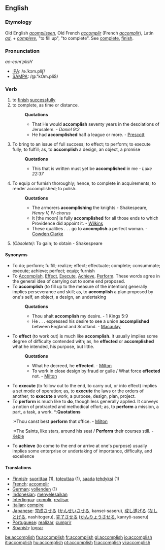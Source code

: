 ==English==
===Etymology===
Old English ''[[acomplissen]]'', Old French ''[[accomplir]]'' (French ''[[accomplir]]''), Latin ''[[ad]]'', + ''[[complere]]'', "to fill up", "to complete". See [[complete]], [[finish]].
===Pronunciation===
''ac-com'plish'''
*[[IPA]]: /ə.ˈkɔm.pliʃ/
*[[SAMPA]]: /@."kOm.pliS/

===Verb===
{{en-verb|accomplish|es}}

#to [[finish]] [[successful]]ly
#to complete, as time or distance.
#:'''Quotations'''
#:*That He would '''accomplish''' seventy years in the desolations of Jerusalem. - ''Daniel 9:2''
#:*He had '''accomplished''' half a league or more. - [[Prescott]]
#To bring to an issue of full success; to effect; to perform; to execute fully; to fulfill; as, to '''accomplish''' a design, an object, a promise
#:'''Quotations'''
#:*This that is written must yet be '''accomplished''' in me - ''Luke 22:37''
#To equip or furnish thoroughly; hence, to complete in acquirements; to render accomplished; to polish.
#:'''Quotations'''
#:*The armorers '''accomplishing''' the knights - Shakespeare, ''Henry V, IV-chorus''
#:*It [the moon] is fully '''accomplished''' for all those ends to which Providence did appoint it. - [[Wilkins]]
#:*These qualities . . . go to '''accomplish''' a perfect woman. - [[Cowden Clarke]]
#''(Obsolete):'' To gain; to obtain - Shakespeare
====Synonyms====
*To do; perform; fulfill; realize; effect; effectuate; complete; consummate; execute; achieve; perfect; equip; furnish
*To [[Accomplish]], [[Effect]], [[Execute]], [[Achieve]], [[Perform]]. These words agree in the general idea of carrying out to some end proposed. 
*To '''accomplish''' (to fill up to the measure of the intention) generally implies perseverance and skill; as, to '''accomplish''' a plan proposed by one's self, an object, a design, an undertaking
*:'''Quotations'''
*:*Thou shalt '''accomplish''' my desire. - 1 Kings 5:9
*:*He . . . expressed his desire to see a union '''accomplished''' between England and Scotland. - [[Macaulay]]
*To '''effect''' (to work out) is much like '''accomplish'''. It usually implies some degree of difficulty contended with; as, he '''effected''' or '''accomplished''' what he intended, his purpose, but little. 
*:'''Quotations'''
*:*What he decreed, he '''effected'''. - [[Milton]]
*:*To work in close design by fraud or guile / What force '''effected''' not. - [[Milton]]
*To '''execute''' (to follow out to the end, to carry out, or into effect) implies a set mode of operation; as, to '''execute''' the laws or the orders of another; to '''execute''' a work, a purpose, design, plan, project. 
*To '''perform''' is much like to '''do''', though less generally applied. It conveys a notion of protracted and methodical effort; as, to '''perform''' a mission, a part, a task, a work. *:'''Quotations'''
*:*Thou canst best '''perform''' that office. - [[Milton]]
*:*The Saints, like stars, around his seat / '''Perform''' their courses still. - [[Keble]]
*To '''achieve''' (to come to the end or arrive at one's purpose) usually implies some enterprise or undertaking of importance, difficulty, and excellence
====Translations====
*[[Finnish]]: [[suorittaa]] (1), [[toteuttaa]] (1), [[saada]] [[tehty|tehdyksi]] (1)
*[[French]]: [[accomplir]]
*[[German]]: [[vollenden]] (1)
*[[Indonesian]]: [[selesai|menyelesaikan]]
*[[Interlingua]]: [[complir]], [[realisar]]
*[[Italian]]: [[compire]]
*[[Japanese]]: [[完成]]させる ([[かんせい]]させる, kansei-saseru), [[成し遂げる]] ([[なしとげる]], nashitogeru), [[完了]]させる ([[かんりょう]]させる, kanryō-saseru)
*[[Portuguese]]: [[realizar]], [[cumprir]]
*[[Spanish]]: [[lograr]]

[[be:accomplish]]
[[fa:accomplish]]
[[fr:accomplish]]
[[gl:accomplish]]
[[io:accomplish]]
[[it:accomplish]]
[[hu:accomplish]]
[[pt:accomplish]]
[[fi:accomplish]]
[[vi:accomplish]]